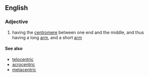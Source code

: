 ==English==

===Adjective===
{{en-adj|-}}

# {{context|cytology|of a chromosome}} having the [[centromere]] between one end and the middle, and thus having a long [[arm]], and a short [[arm]]
#:''{{{2|Human chromosome 2 is submetacentric}}}''

====See also====
*[[telocentric]]
*[[acrocentric]]
*[[metacentric]]